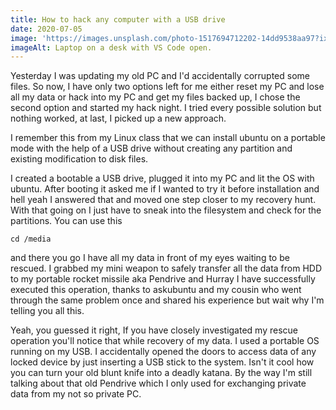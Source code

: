 ```yaml
---
title: How to hack any computer with a USB drive
date: 2020-07-05
image: 'https://images.unsplash.com/photo-1517694712202-14dd9538aa97?ixlib=rb-1.2.1&ixid=eyJhcHBfaWQiOjEyMDd9&auto=format&fit=crop&w=2100&q=80'
imageAlt: Laptop on a desk with VS Code open.
---
```


Yesterday I was updating my old PC and I'd accidentally corrupted some files. So now, I have only two options left for me either reset my PC and lose all my data or hack into my PC and get my files backed up, I chose the second option and started my hack night. I tried every possible solution but nothing worked, at last, I picked up a new approach.

I remember this from my Linux class that we can install ubuntu on a portable mode with the help of a USB drive without creating any partition and existing modification to disk files. 

I created a bootable a USB drive, plugged it into my PC and lit the OS with ubuntu. After booting it asked me if I wanted to try it before installation and hell yeah I answered that and moved one step closer to my recovery hunt. With that going on I just have to sneak into the filesystem and check for the partitions. You can use this

    
    cd /media
    

and there you go I have all my data in front of my eyes waiting to be rescued. I grabbed my mini weapon to safely transfer all the data from HDD to my portable rocket missile aka Pendrive and Hurray I have successfully executed this operation, thanks to askubuntu and my cousin who went through the same problem once and shared his experience but wait why I'm telling you all this.

Yeah, you guessed it right, If you have closely investigated my rescue operation you'll notice that while recovery of my data. I used a portable OS running on my USB. I accidentally opened the doors to access data of any locked device by just inserting a USB stick to the system. Isn't it cool how you can turn your old blunt knife into a deadly katana. By the way I'm still talking about that old Pendrive which I only used for exchanging private data from my not so private PC.
